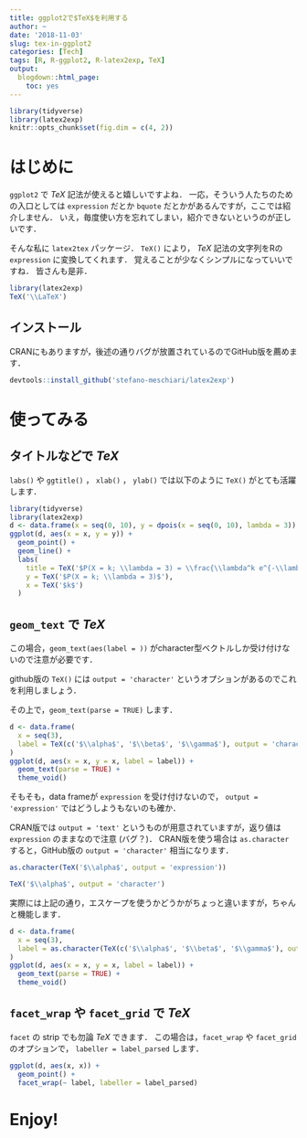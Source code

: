 ```yaml
---
title: ggplot2で$TeX$を利用する
author: ~
date: '2018-11-03'
slug: tex-in-ggplot2
categories: [Tech]
tags: [R, R-ggplot2, R-latex2exp, TeX]
output:
  blogdown::html_page:
    toc: yes
---
```


```r
library(tidyverse)
library(latex2exp)
knitr::opts_chunk$set(fig.dim = c(4, 2))
```

# はじめに {#intro}

`ggplot2` で $TeX$ 記法が使えると嬉しいですよね．
一応，そういう人たちのための入口としては `expression` だとか `bquote` だとかがあるんですが，ここでは紹介しません．
いえ，毎度使い方を忘れてしまい，紹介できないというのが正しいです．

そんな私に `latex2tex` パッケージ．
`TeX()` により， $TeX$ 記法の文字列をRの `expression` に変換してくれます．
覚えることが少なくシンプルになっていいですね．
皆さんも是非．

```r
library(latex2exp)
TeX('\\LaTeX')
```


## インストール {#install}

CRANにもありますが，後述の通りバグが放置されているのでGitHub版を薦めます．

```r
devtools::install_github('stefano-meschiari/latex2exp')
```

# 使ってみる {#try}

## タイトルなどで $TeX$ {#title}

`labs()` や `ggtitle()` ， `xlab()` ， `ylab()` では以下のように `TeX()` がとても活躍します．

```r
library(tidyverse)
library(latex2exp)
d <- data.frame(x = seq(0, 10), y = dpois(x = seq(0, 10), lambda = 3))
ggplot(d, aes(x = x, y = y)) + 
  geom_point() +
  geom_line() +
  labs(
    title = TeX('$P(X = k; \\lambda = 3) = \\frac{\\lambda^k e^{-\\lambda}}{k!}$'),
    y = TeX('$P(X = k; \\lambda = 3)$'),
    x = TeX('$k$')
  )
```

## `geom_text` で $TeX$ {#geom}

この場合，`geom_text(aes(label = ))` がcharacter型ベクトルしか受け付けないので注意が必要です．

github版の `TeX()` には `output = 'character'` というオプションがあるのでこれを利用しましょう．

その上で，`geom_text(parse = TRUE)` します．

```r
d <- data.frame(
  x = seq(3),
  label = TeX(c('$\\alpha$', '$\\beta$', '$\\gamma$'), output = 'character')
)
ggplot(d, aes(x = x, y = x, label = label)) +
  geom_text(parse = TRUE) +
  theme_void()
```

そもそも，data frameが `expression` を受け付けないので， `output = 'expression'` ではどうしようもないのも確か．

CRAN版では `output = 'text'` というものが用意されていますが，返り値は `expression` のままなので注意 (バグ？)．
CRAN版を使う場合は `as.character` すると，GitHub版の `output = 'character'` 相当になります．

```r
as.character(TeX('$\\alpha$', output = 'expression'))
```

```r
TeX('$\\alpha$', output = 'character')
```

実際には上記の通り，エスケープを使うかどうかがちょっと違いますが，ちゃんと機能します．

```r
d <- data.frame(
  x = seq(3),
  label = as.character(TeX(c('$\\alpha$', '$\\beta$', '$\\gamma$'), output = 'expression'))
)
ggplot(d, aes(x = x, y = x, label = label)) +
  geom_text(parse = TRUE) +
  theme_void()
```



## `facet_wrap` や `facet_grid` で $TeX$ {#facet}

`facet` の strip でも勿論 $TeX$ できます．
この場合は，`facet_wrap` や `facet_grid` のオプションで， `labeller = label_parsed` します．

```r
ggplot(d, aes(x, x)) +
  geom_point() +
  facet_wrap(~ label, labeller = label_parsed)
```

# Enjoy!

